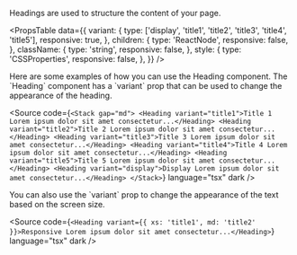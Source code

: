 
<Meta of={HeadingStories} />

<Unstyled>

<Title type="h1">Heading</Title>

<Text>Headings are used to structure the content of your page.</Text>

<Canvas of={HeadingStories.Title1} />

<Source of={HeadingStories.Title1} dark />

<Title type="h2" style={{ marginBottom: '16px' }}>
  API reference
</Title>

<PropsTable
  data={{
    variant: {
      type: ['display', 'title1', 'title2', 'title3', 'title4', 'title5'],
      responsive: true,
    },
    children: {
      type: 'ReactNode',
      responsive: false,
    },
    className: {
      type: 'string',
      responsive: false,
    },
    style: {
      type: 'CSSProperties',
      responsive: false,
    },
  }}
/>

<Title type="h2">Examples</Title>
<Text>Here are some examples of how you can use the Heading component.</Text>

<Title type="h3">All variants</Title>
<Text>
  The `Heading` component has a `variant` prop that can be used to change the
  appearance of the heading.
</Text>

<Canvas of={HeadingStories.AllVariants} />

<Source
  code={`<Stack gap="md">
  <Heading variant="title1">Title 1 Lorem ipsum dolor sit amet consectetur...</Heading>
  <Heading variant="title2">Title 2 Lorem ipsum dolor sit amet consectetur...</Heading>
  <Heading variant="title3">Title 3 Lorem ipsum dolor sit amet consectetur...</Heading>
  <Heading variant="title4">Title 4 Lorem ipsum dolor sit amet consectetur...</Heading>
  <Heading variant="title5">Title 5 Lorem ipsum dolor sit amet consectetur...</Heading>
  <Heading variant="display">Display Lorem ipsum dolor sit amet consectetur...</Heading>
</Stack>`}
  language="tsx"
  dark
/>

<Title type="h3">Responsive</Title>
<Text>
  You can also use the `variant` prop to change the appearance of the text based
  on the screen size.
</Text>

<Source
  code={`<Heading variant={{ xs: 'title1', md: 'title2' }}>Responsive Lorem ipsum dolor sit amet consectetur...</Heading>`}
  language="tsx"
  dark
/>

</Unstyled>
